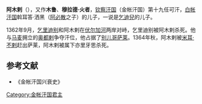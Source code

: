 '''阿木剌'''（{{bd|？||1364年||}}），又作'''木鲁'''、'''穆拉德·火者'''，[[钦察汗国|钦察汗国]]（金帐汗国）第十九任可汗，[[白帐汗国|白帐汗国]]斡耳答·洒黑（[[阿必散|阿必散]]之子）的儿子，一说是[[乞迪兒|乞迪兒]]的儿子。

1362年9月，[[乞里迪别|乞里迪别]]和阿木剌在[[伏尔加河|伏尔加河]]两岸对峙，乞里迪别被阿木剌杀死。他与[[马麦|马麦]]拥立的[[奥都剌|奥都剌]]争夺汗位，他占据了[[别儿哥|别儿哥]][[萨莱|萨莱]]。1364年秋，阿木剌被[[米耳·不剌|米耳·不剌]]赶出萨莱，阿木剌被属下亦里牙思杀死。

{{start box}}
{{s-before|[[乞里迪别|乞里迪别]]}}
{{s-title|[[钦察汗国世系图|金帐汗国君主]]|1362年—1364年}}
{{s-after|[[米耳·不剌|米耳·不剌]]}}
{{end box}}
==参考文献==
*《金帐汗国兴衰史》
[[Category:金帐汗国君主|Category:金帐汗国君主]]